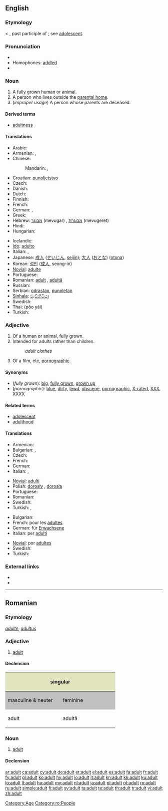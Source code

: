 ==English==

===Etymology===
< {{etyl|la}} {{term|adultus||grown up}}, past participle of {{term|adolescere||to grow up}}; see [[adolescent]].

===Pronunciation===
* {{IPA|/ˈædl̩t/|/əˈdəlt/}}
* Homophones: [[addled]]
* {{audio|en-us-adult.ogg|Audio (US)}}

===Noun===
{{en-noun}}

# A [[fully]] [[grown]] [[human]] or [[animal]].
# A person who lives outside the [[parental home]].
# (''improper usage'') A person whose parents are deceased.

====Derived terms====
* [[adultness]]

====Translations====
{{trans-top|fully grown human}}
* Arabic: {{t-|ar|بالغ|m|tr=baaligh}}
* Armenian: {{t-|hy|մեծահասակ|tr=meçahasak}}, {{t|hy|չափահաս|tr=čapahas}}
* Chinese:
*: Mandarin: {{t-|cmn|成人|tr=chéngrén|sc=Hani}},  {{t-|cmn|大人|tr=dàrén|sc=Hani}}
* Croatian: [[punoljetstvo]]
* Czech: {{t+|cs|dospělý|m}}
* Danish: {{t+|da|voksen}}
* Dutch: {{t+|nl|volwassene}}
* Finnish: {{t+|fi|aikuinen}}
* French: {{t+|fr|adulte|m|f}}
* German: {{t+|de|Erwachsener|m}}, {{t+|de|Erwachsene|f}}
* Greek: {{t+|el|ενήλικας}}
* Hebrew: [[מבוגר]] (mevugar) {{m}}, [[מבוגרת]] (mevugeret) {{f}}
* Hindi: {{t-|hi|वयस्क|m|tr=vayask|xs=Hindi}}
* Hungarian: {{t+|hu|felnőtt}}
{{trans-mid}}
* Icelandic: {{t+|is|fullorðinn|m}}
* [[Ido]]: [[adulto]]
* Italian: {{t+|it|adulto|m}}, {{t-|it|adulta|f}}
* Japanese: [[成人]] ([[せいじん]], [[seijin]]); [[大人]] ([[おとな]]) ([[otona]])
* Korean: [[성인]] ([[成人]], seong-in)
* [[Novial]]: [[adulte]]
* Portuguese: {{t+|pt|adulto}}
* Romanian: [[adult#Romanian|adult]] {{m}}, [[adultă]] {{f}}
* Russian: {{t+|ru|взрослый|tr=vzróslyj}}
* Serbian: [[odrastao]], [[punoletan]]
* [[Sinhala]]: [[වැඩිහිටියා]]
* Swedish: {{t+|sv|vuxen}}
* Thai: {{Thai|[[ผู้ใหญ่]]}} (pôo yài)
* Turkish: {{t+|tr|yetişkin}}
{{trans-bottom}}

===Adjective===
{{en-adj}}

# Of a human or animal, fully grown.
# Intended for adults rather than children.
#: ''adult clothes''
# Of a film, etc, [[pornographic]].

====Synonyms====
* (''fully grown''): [[big]], [[fully grown]], [[grown up]]
* (''pornographic''): [[blue]], [[dirty]], [[lewd]], [[obscene]], [[pornographic]], [[X-rated]], [[XXX]], [[XXXX]]

====Related terms====
* [[adolescent]]
* [[adulthood]]

====Translations====
{{trans-top|fully grown}}
* Armenian: {{t-|hy|հասուն|tr=hasun}}
* Bulgarian: {{t|bg|възрастен}},  {{t|bg|пълнолетен}}
* Czech: {{t+|cs|dospělý}}
* French: {{t+|fr|adulte|m|f}}
* German: {{t+|de|erwachsen}}
* Italian: {{t+|it|adulto|m}}, {{t-|it|adulta|f}}
{{trans-mid}}
* [[Novial]]: [[adulti]]
* Polish: [[dorosły]] {{m}}, [[dorosła]] {{f}}
* Portuguese: {{t+|pt|adulto}}
* Romanian: {{t+|ro|adult}}
* Swedish: {{t+|sv|vuxen}}
* Turkish: {{t+|tr|yetişkin}},  {{t|tr|ergin}}
{{trans-bottom}}

{{trans-top|intended for adults}}
* Bulgarian: {{t|bg|за възрастни}}
* French: pour les [[adulte]]s
* German: für [[Erwachsene]]
* Italian: per [[adulto|adulti]]
{{trans-mid}}
* [[Novial]]: por [[adultes]]
* Swedish: {{t|sv|vuxen-}}
* Turkish: {{t+|tr|yetişkin}}
{{trans-bottom}}

{{trans-see|pornographic}}

===External links===
* {{R:Webster 1913}}
* {{R:Century 1911}}

[[Category:Age]]

----

==Romanian==

===Etymology===
{{etyl|fr|ro}} ''[[adulte]]'', {{etyl|la|ro}} ''[[adultus]]''

===Adjective===
{{ro-adj|4}}

# [[adult#Adjective|adult]]

====Declension====
<center>
{| style="background:#F0F0F0"

|-
! colspan="2" style="background:#e2e4c0" | singular
! colspan="2" style="background:#e2e4c0" | plural

|-
! style="width:10em;background:#C0C0C0" | masculine & neuter
! style="width:10em;background:#C0C0C0" | feminine
! style="width:10em;background:#C0C0C0" | masculine
! style="width:10em;background:#C0C0C0" | feminine & neuter

|-
| adult
| adultă
| adulţi
| adulte
|}
</center>

===Noun===
{{ro-noun|m|adulţi|f=adultă}}

# [[adult#Noun|adult]]

====Declension====
{{ro-noun-m|def=adultul|pl=adulţi}}

[[Category:ro:People]]

[[ar:adult]]
[[ca:adult]]
[[cy:adult]]
[[de:adult]]
[[et:adult]]
[[el:adult]]
[[es:adult]]
[[fa:adult]]
[[fr:adult]]
[[fy:adult]]
[[gl:adult]]
[[ko:adult]]
[[hy:adult]]
[[io:adult]]
[[it:adult]]
[[kn:adult]]
[[kk:adult]]
[[ku:adult]]
[[lo:adult]]
[[lt:adult]]
[[hu:adult]]
[[my:adult]]
[[nl:adult]]
[[ja:adult]]
[[pl:adult]]
[[pt:adult]]
[[ro:adult]]
[[ru:adult]]
[[simple:adult]]
[[fi:adult]]
[[sv:adult]]
[[ta:adult]]
[[te:adult]]
[[th:adult]]
[[tr:adult]]
[[vi:adult]]
[[zh:adult]]